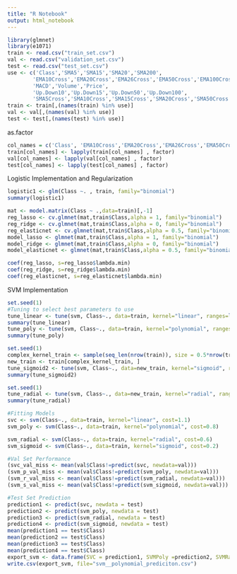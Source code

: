 ```yaml
---
title: "R Notebook"
output: html_notebook
---
```


```r
library(glmnet)
library(e1071)
train <- read.csv("train_set.csv")
val <- read.csv("validation_set.csv")
test <- read.csv("test_set.csv")
use <- c('Class','SMA5','SMA15','SMA20','SMA200',
        'EMA10Cross','EMA20Cross','EMA26Cross','EMA50Cross','EMA100Cross','EMA200Cross',
        'MACD','Volume','Price',
        'Up.Down10','Up.Down15','Up.Down50','Up.Down100',
        'SMA5Cross','SMA10Cross','SMA15Cross','SMA20Cross','SMA50Cross','SMA100Cross','SMA200Cross') 
train <- train[,(names(train) %in% use)]
val <- val[,(names(val) %in% use)]
test <- test[,(names(test) %in% use)]
```

as.factor
```r
col_names = c('Class', 'EMA10Cross','EMA20Cross','EMA26Cross','EMA50Cross','EMA100Cross','EMA200Cross', 'SMA5Cross','SMA10Cross','SMA15Cross','SMA20Cross','SMA50Cross','SMA100Cross','SMA200Cross') 
train[col_names] <- lapply(train[col_names] , factor)
val[col_names] <- lapply(val[col_names] , factor)
test[col_names] <- lapply(test[col_names] , factor)
```

Logistic Implementation and Regularization
```r
logistic1 <- glm(Class ~. , train, family="binomial")
summary(logistic1)

mat <- model.matrix(Class ~ .,data=train)[,-1]
reg_lasso <- cv.glmnet(mat,train$Class,alpha = 1, family="binomial")
reg_ridge <- cv.glmnet(mat,train$Class,alpha = 0, family="binomial")
reg_elasticnet <- cv.glmnet(mat,train$Class,alpha = 0.5, family="binomial")
model_lasso <- glmnet(mat,train$Class,alpha = 1, family="binomial")
model_ridge <- glmnet(mat,train$Class,alpha = 0, family="binomial")
model_elasticnet <- glmnet(mat,train$Class,alpha = 0.5, family="binomial")

coef(reg_lasso, s=reg_lasso$lambda.min)
coef(reg_ridge, s=reg_ridge$lambda.min)
coef(reg_elasticnet, s=reg_elasticnet$lambda.min)
```

SVM Implementation
```r
set.seed(1)
#Tuning to select best parameters to use
tune_linear <- tune(svm, Class~., data=train, kernel="linear", ranges=list(cost=seq(0.1,2,0.1)))
summary(tune_linear)
tune_poly <- tune(svm, Class~., data=train, kernel="polynomial", ranges=list(cost=seq(0.1,2,0.1)))
summary(tune_poly)
```

```r
set.seed(1)
complex_kernel_train <- sample(seq_len(nrow(train)), size = 0.5*nrow(train))
new_train <- train[complex_kernel_train, ]
tune_sigmoid2 <- tune(svm, Class~., data=new_train, kernel="sigmoid", ranges=list(cost=seq(0.1,2,0.1)))
summary(tune_sigmoid2)
```



```r
set.seed(1)
tune_radial <- tune(svm, Class~., data=new_train, kernel="radial", ranges=list(cost=seq(0.1,2,0.1)))
summary(tune_radial)
```

```r
#Fitting Models
svc <- svm(Class~., data=train, kernel="linear", cost=1.1)
svm_poly <- svm(Class~., data=train, kernel="polynomial", cost=0.8)
```

```r
svm_radial <- svm(Class~., data=train, kernel="radial", cost=0.6)
svm_sigmoid <- svm(Class~., data=train, kernel="sigmoid", cost=0.2)
```

```r
#Val Set Performance
(svc_val_miss <- mean(val$Class!=predict(svc, newdata=val)))
(svm_p_val_miss <- mean(val$Class!=predict(svm_poly, newdata=val)))
(svm_r_val_miss <- mean(val$Class!=predict(svm_radial, newdata=val)))
(svm_s_val_miss <- mean(val$Class!=predict(svm_sigmoid, newdata=val)))

#Test Set Prediction
prediction1 <- predict(svc, newdata = test)
prediction2 <- predict(svm_poly, newdata = test)
prediction3 <- predict(svm_radial, newdata = test)
prediction4 <- predict(svm_sigmoid, newdata = test)
mean(prediction1 == test$Class)
mean(prediction2 == test$Class)
mean(prediction3 == test$Class)
mean(prediction4 == test$Class)
export_svm <- data.frame(SVC = prediction1, SVMPoly =prediction2, SVMRadial = prediction3, SVMSigmoid = prediction4)
write.csv(export_svm, file="svm__polynomial_prediciton.csv")
```